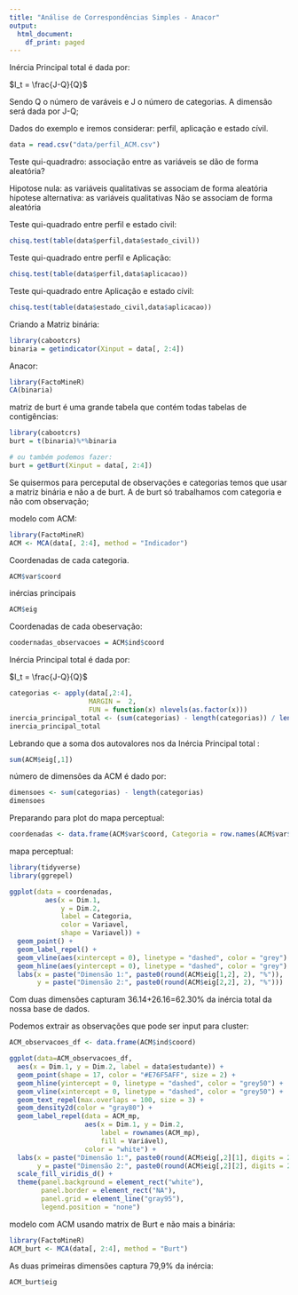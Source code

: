 ```yaml
---
title: "Análise de Correspondências Simples - Anacor"
output:
  html_document:
    df_print: paged
---
```


Inércia Principal total é dada por:

$I_t = \frac{J-Q}{Q}$

Sendo Q o número de varáveis e J o número de categorias. A dimensão será dada por J-Q;

Dados do exemplo e iremos considerar: perfil, aplicação e estado cívil.
```R
data = read.csv("data/perfil_ACM.csv")
```

Teste qui-quadradro: associação entre as variáveis se dão de forma aleatória?

Hipotose nula: as variáveis qualitativas se associam de forma aleatória
hipotese alternativa: as variáveis qualitativas Não se associam de forma aleatória

Teste qui-quadrado entre perfil e estado civil:
```r
chisq.test(table(data$perfil,data$estado_civil))
```

Teste qui-quadrado entre perfil e Aplicação:
```r
chisq.test(table(data$perfil,data$aplicacao))
```

Teste qui-quadrado entre Aplicação e estado cívil:
```r
chisq.test(table(data$estado_civil,data$aplicacao))
```

Criando a Matriz binária:

```r
library(cabootcrs)
binaria = getindicator(Xinput = data[, 2:4])
```

Anacor:
```r
library(FactoMineR)
CA(binaria)
```
matriz de burt é uma grande tabela que contém todas tabelas de contigências:
```r
library(cabootcrs)
burt = t(binaria)%*%binaria

# ou também podemos fazer:
burt = getBurt(Xinput = data[, 2:4])
```

Se quisermos para perceputal de observações e categorias temos que usar a matriz binária e não a de burt. A de burt só trabalhamos com categoria e não com observação;

modelo com ACM:
```r
library(FactoMineR)
ACM <- MCA(data[, 2:4], method = "Indicador")
```
Coordenadas de cada categoria. 
```r
ACM$var$coord
```

inércias principais
```r
ACM$eig
```

Coordenadas de cada obeservação:

```r
coodernadas_observacoes = ACM$ind$coord
```

Inércia Principal total é dada por:

$I_t = \frac{J-Q}{Q}$

```r
categorias <- apply(data[,2:4], 
                    MARGIN =  2, 
                    FUN = function(x) nlevels(as.factor(x)))
inercia_principal_total <- (sum(categorias) - length(categorias)) / length(categorias)
inercia_principal_total
```

Lebrando que a soma dos autovalores nos da Inércia Principal total :
```r
sum(ACM$eig[,1])
```

número de dimensões da ACM é dado por:

```r
dimensoes <- sum(categorias) - length(categorias)
dimensoes
```

Preparando para plot do mapa perceptual:
```r
coordenadas <- data.frame(ACM$var$coord, Categoria = row.names(ACM$var$coord), Variavel = rep(names(categorias), categorias))
```

mapa perceptual:
```r
library(tidyverse)
library(ggrepel)

ggplot(data = coordenadas,
         aes(x = Dim.1, 
             y = Dim.2, 
             label = Categoria, 
             color = Variavel, 
             shape = Variavel)) +
  geom_point() +
  geom_label_repel() +
  geom_vline(aes(xintercept = 0), linetype = "dashed", color = "grey") +
  geom_hline(aes(yintercept = 0), linetype = "dashed", color = "grey") +
  labs(x = paste("Dimensão 1:", paste0(round(ACM$eig[1,2], 2), "%")),
       y = paste("Dimensão 2:", paste0(round(ACM$eig[2,2], 2), "%")))
```

Com duas dimensões capturam 36.14+26.16=62.30% da inércia total da nossa base de dados.

Podemos extrair as observações que pode ser input para cluster:

```r
ACM_observacoes_df <- data.frame(ACM$ind$coord)
```

```r
ggplot(data=ACM_observacoes_df,
  aes(x = Dim.1, y = Dim.2, label = data$estudante)) +
  geom_point(shape = 17, color = "#E76F5AFF", size = 2) +
  geom_hline(yintercept = 0, linetype = "dashed", color = "grey50") +
  geom_vline(xintercept = 0, linetype = "dashed", color = "grey50") +
  geom_text_repel(max.overlaps = 100, size = 3) +
  geom_density2d(color = "gray80") +
  geom_label_repel(data = ACM_mp, 
                   aes(x = Dim.1, y = Dim.2, 
                       label = rownames(ACM_mp), 
                       fill = Variável), 
                   color = "white") +
  labs(x = paste("Dimensão 1:", paste0(round(ACM$eig[,2][1], digits = 2), "%")),
       y = paste("Dimensão 2:", paste0(round(ACM$eig[,2][2], digits = 2), "%"))) +
  scale_fill_viridis_d() +
  theme(panel.background = element_rect("white"),
        panel.border = element_rect("NA"),
        panel.grid = element_line("gray95"),
        legend.position = "none")
```


modelo com ACM usando matrix de Burt e não mais a binária:
```r
library(FactoMineR)
ACM_burt <- MCA(data[, 2:4], method = "Burt")
```

As duas primeiras dimensões captura 79,9% da inércia:
```r
ACM_burt$eig
```